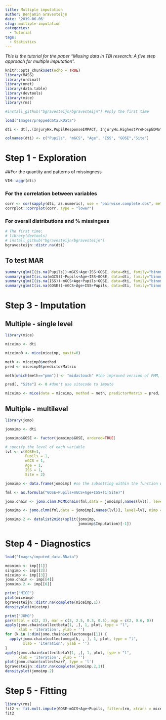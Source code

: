 ```yaml
---
title: Multiple imputation
author: Benjamin Gravesteijn
date: '2019-06-06'
slug: multiple-imputation
categories:
  - Tutorial
tags:
  - Statistics
---
```

_This is the tutorial for the paper "Missing data in TBI research: A five step approach for multiple imputation"._ 

```r
knitr::opts_chunk$set(echo = TRUE)
library(MASS)
library(ordinal)
library(nnet)
library(data.table)
library(devtools)
library(mice)
library(rms)

#install_github("bgravesteijn/bgravesteijn") #only the first time

load("Images/preppeddata.RData")

dti <- dt[,.(InjuryHx.PupilResponseIMPACT, InjuryHx.HighestPreHospEDMotorGCS,Subject.Age, InjuryHx.TotalISS, gose, Subject.SiteCode)]

colnames(dti) <- c("Pupils", "mGCS", "Age", "ISS", "GOSE","Site")

```

# Step 1 - Exploration
##For the quantity and patterns of missingness
```r
VIM::aggr(dti)
```
### For the correlation between variables
```r
corr <- cor(sapply(dti, as.numeric), use = "pairwise.complete.obs", method = "spearman")
corrplot::corrplot(corr, type = "lower")
```
### For overall distributions and % missingess
```r
# The first time:
# library(devtools)
# install_github("bgravesteijn/bgravesteijn")
bgravesteijn::distr.na(dti)
```
## To test MAR
```r
summary(glm(I(is.na(Pupils))~mGCS+Age+ISS+GOSE, data=dti, family="binomial"))
summary(glm(I(is.na(mGCS))~Pupils+Age+ISS+GOSE, data=dti, family="binomial"))
summary(glm(I(is.na(ISS))~mGCS+Age+Pupils+GOSE, data=dti, family="binomial"))
summary(glm(I(is.na(GOSE))~mGCS+Age+ISS+Pupils, data=dti, family="binomial"))
```

# Step 3 - Imputation

## Multiple - single level
```r
library(mice)

miceimp <- dti

miceimp0 <- mice(miceimp, maxit=0)

meth <- miceimp0$method
pred <- miceimp0$predictorMatrix

meth[which(meth=="pmm")] <- "midastouch" #the improved version of PMM, of the miceadds package

pred[, "Site"] <- 0 #don't use sitecode to impute

miceimp <- mice(data = miceimp, method = meth, predictorMatrix = pred, m=5, printFlag = FALSE, set.seed=1234)
```

## Multiple - multilevel
```r
library(jomo)

jomoimp <- dti

jomoimp$GOSE <- factor(jomoimp$GOSE, ordered=TRUE)

# specify the level of each variable
lvl <- c(GOSE=1, 
         Pupils = 1, 
         mGCS = 1, 
         Age = 1, 
         ISS = 1, 
         Site = 2)

jomoimp <- data.frame(jomoimp) #so the subsetting within the function works

fml <- as.formula("GOSE~Pupils+mGCS+Age+ISS+(1|Site)")

jomo.chain <- jomo.clmm.MCMCchain(fml,data = jomoimp[,names(lvl)], level=lvl)

jomoimp <- jomo.clmm(fml,data = jomoimp[,names(lvl)], level=lvl, nimp = 5)

jomoimp.2 <- datalist2mids(split(jomoimp,
                                 jomoimp$Imputation)[-1])
```

# Step 4 - Diagnostics
```r
load("Images/imputed_data.RData")

meanimp <- imp[[1]]
singimp <- imp[[2]]
miceimp <- imp[[3]]
jomo.chain <- imp[[4]]
jomoimp.2 <- imp[[6]]
```


```r
print("MICE")
plot(miceimp)
bgravesteijn::distr.na(complete(miceimp,1))
densityplot(miceimp)

print("JOMO")
par(mfcol = c(2, 3), mar = c(3, 2.5, 0.5, 0.5), mgp = c(2, 0.6, 0))
apply(jomo.chain$collectbeta[1, ,], 1, plot, type = "l",
      xlab = 'iteration', ylab = '')
for (k in 1:dim(jomo.chain$collectomega)[1]) {
  apply(jomo.chain$collectomega[k, , ], 1, plot, type = "l",
        xlab = 'iteration', ylab = '')
}
apply(jomo.chain$collectbetaY[1, ,], 1, plot, type = "l",
      xlab = 'iteration', ylab = '')
plot(jomo.chain$collectvarY, type = 'l')
bgravesteijn::distr.na(complete(jomoimp.2,1))
densityplot(jomoimp.2)
```

# Step 5 - Fitting
```r
library(rms)
fit2 <- fit.mult.impute(GOSE~mGCS+Age+Pupils, fitter=lrm, xtrans = miceimp, data=dti)
fit2

```


